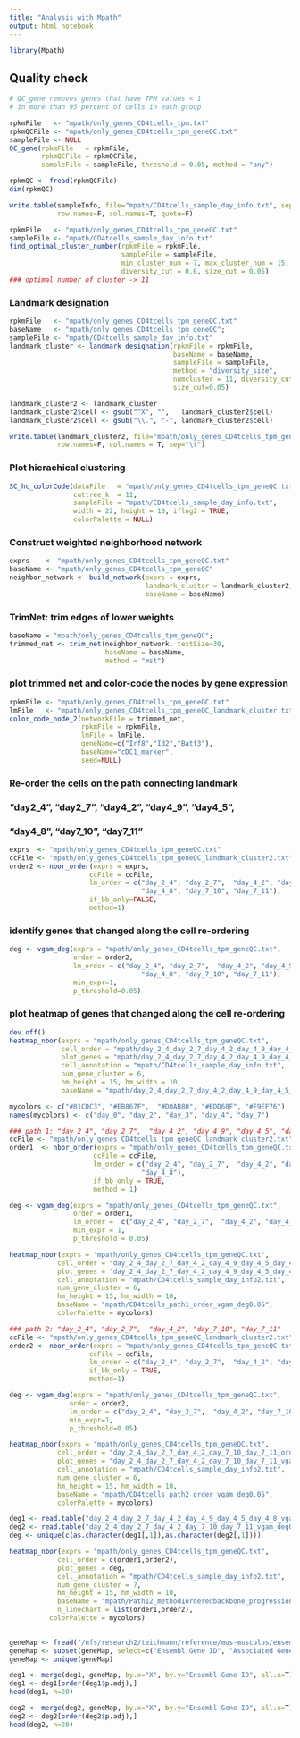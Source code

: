 ```yaml
---
title: "Analysis with Mpath"
output: html_notebook
---
```


```r
library(Mpath)
```

Quality check
-------------

```r
# QC_gene removes genes that have TPM values < 1
# in more than 95 percent of cells in each group

rpkmFile   <- "mpath/only_genes_CD4tcells_tpm.txt"
rpkmQCFile <- "mpath/only_genes_CD4tcells_tpm_geneQC.txt"
sampleFile <- NULL
QC_gene(rpkmFile   = rpkmFile,
        rpkmQCFile = rpkmQCFile,
        sampleFile = sampleFile, threshold = 0.05, method = "any")
```


```r
rpkmQC <- fread(rpkmQCFile)
dim(rpkmQC)
```


```r

write.table(sampleInfo, file="mpath/CD4tcells_sample_day_info.txt", sep="\t", 
            row.names=F, col.names=T, quote=F)
```


```r
rpkmFile   <- "mpath/only_genes_CD4tcells_tpm_geneQC.txt"
sampleFile <- "mpath/CD4tcells_sample_day_info.txt"
find_optimal_cluster_number(rpkmFile = rpkmFile,
                            sampleFile = sampleFile,
                            min_cluster_num = 7, max_cluster_num = 15,
                            diversity_cut = 0.6, size_cut = 0.05)
### optimal number of cluster -> 11
```

### Landmark designation

```r
rpkmFile   <- "mpath/only_genes_CD4tcells_tpm_geneQC.txt"
baseName   <- "mpath/only_genes_CD4tcells_tpm_geneQC";
sampleFile <- "mpath/CD4tcells_sample_day_info.txt"
landmark_cluster <- landmark_designation(rpkmFile = rpkmFile,
                                         baseName = baseName,
                                         sampleFile = sampleFile,
                                         method = "diversity_size",
                                         numcluster = 11, diversity_cut=0.6,
                                         size_cut=0.05)
```

```r
landmark_cluster2 <- landmark_cluster
landmark_cluster2$cell <- gsub("^X", "",   landmark_cluster2$cell)
landmark_cluster2$cell <- gsub("\\.", "-", landmark_cluster2$cell)

write.table(landmark_cluster2, file="mpath/only_genes_CD4tcells_tpm_geneQC_landmark_cluster2.txt",
            row.names=F, col.names = T, sep="\t")
```


### Plot hierachical clustering 

```r
SC_hc_colorCode(dataFile   = "mpath/only_genes_CD4tcells_tpm_geneQC.txt",
                cuttree_k  = 11,
                sampleFile = "mpath/CD4tcells_sample_day_info.txt",
                width = 22, height = 10, iflog2 = TRUE,
                colorPalette = NULL)
```

### Construct weighted neighborhood network

```r

exprs    <- "mpath/only_genes_CD4tcells_tpm_geneQC.txt"
baseName <- "mpath/only_genes_CD4tcells_tpm_geneQC"
neighbor_network <- build_network(exprs = exprs,
                                  landmark_cluster = landmark_cluster2,
                                  baseName = baseName)
```

### TrimNet: trim edges of lower weights

```r
baseName = "mpath/only_genes_CD4tcells_tpm_geneQC";
trimmed_net <- trim_net(neighbor_network, textSize=30,
                        baseName = baseName,
                        method = "mst")
```

### plot trimmed net and color-code the nodes by gene expression

```r
rpkmFile <- "mpath/only_genes_CD4tcells_tpm_geneQC.txt"
lmFile   <- "mpath/only_genes_CD4tcells_tpm_geneQC_landmark_cluster.txt"
color_code_node_2(networkFile = trimmed_net,
                  rpkmFile = rpkmFile,
                  lmFile = lmFile,
                  geneName=c("Irf8","Id2","Batf3"),
                  baseName="cDC1_marker",
                  seed=NULL)
```

### Re-order the cells on the path connecting landmark 
### "day2_4", "day2_7",  "day4_2", "day4_9", "day4_5",
### "day4_8", "day7_10", "day7_11"

```r
exprs  <- "mpath/only_genes_CD4tcells_tpm_geneQC.txt"
ccFile <- "mpath/only_genes_CD4tcells_tpm_geneQC_landmark_cluster2.txt"
order2 <- nbor_order(exprs = exprs,
                    ccFile = ccFile, 
                    lm_order = c("day_2_4", "day_2_7",  "day_4_2", "day_4_9", "day_4_5",
                                 "day_4_8", "day_7_10", "day_7_11"),
                    if_bb_only=FALSE,
                    method=1)
```

### identify genes that changed along the cell re-ordering

```r
deg <- vgam_deg(exprs = "mpath/only_genes_CD4tcells_tpm_geneQC.txt",
                order = order2,
                lm_order = c("day_2_4", "day_2_7",  "day_4_2", "day_4_9", "day_4_5",
                                 "day_4_8", "day_7_10", "day_7_11"),
                min_expr=1,
                p_threshold=0.05)
```

### plot heatmap of genes that changed along the cell re-ordering

```r
dev.off()
heatmap_nbor(exprs = "mpath/only_genes_CD4tcells_tpm_geneQC.txt",                        
             cell_order = "mpath/day_2_4_day_2_7_day_4_2_day_4_9_day_4_5_day_4_8_day_7_10_day_7_11_order.txt", 
             plot_genes = "mpath/day_2_4_day_2_7_day_4_2_day_4_9_day_4_5_day_4_8_day_7_10_day_7_11_vgam_deg0.05.txt",
             cell_annotation = "mpath/CD4tcells_sample_day_info.txt", 
             num_gene_cluster = 6,
             hm_height = 15, hm_width = 10,
             baseName = "mpath/day_2_4_day_2_7_day_4_2_day_4_9_day_4_5_day_4_8_day_7_10_day_7_11")
```

```r
mycolors <- c("#81CDC3", "#EB867F",  "#D0AB80", "#BDD68F", "#F9EF76")
names(mycolors) <- c("day_0", "day_2", "day_3", "day_4", "day_7")
```


```r
### path 1: "day_2_4", "day_2_7",  "day_4_2", "day_4_9", "day_4_5", "day_4_8"
ccFile <- "mpath/only_genes_CD4tcells_tpm_geneQC_landmark_cluster2.txt"
order1  <- nbor_order(exprs = "mpath/only_genes_CD4tcells_tpm_geneQC.txt",
                     ccFile = ccFile, 
                     lm_order = c("day_2_4", "day_2_7",  "day_4_2", "day_4_9", "day_4_5",
                                 "day_4_8"),
                     if_bb_only = TRUE,
                     method = 1)

deg <- vgam_deg(exprs = "mpath/only_genes_CD4tcells_tpm_geneQC.txt",
                order = order1,
                lm_order =  c("day_2_4", "day_2_7",  "day_4_2", "day_4_9", "day_4_5", "day_4_8"),
                min_expr = 1,
                p_threshold = 0.05)

heatmap_nbor(exprs = "mpath/only_genes_CD4tcells_tpm_geneQC.txt",                        
            cell_order = "day_2_4_day_2_7_day_4_2_day_4_9_day_4_5_day_4_8_order.txt",
            plot_genes = "day_2_4_day_2_7_day_4_2_day_4_9_day_4_5_day_4_8_vgam_deg0.05.txt",
            cell_annotation = "mpath/CD4tcells_sample_day_info2.txt", 
            num_gene_cluster = 6,
            hm_height = 15, hm_width = 10,
            baseName = "mpath/CD4tcells_path1_order_vgam_deg0.05",
            colorPalette = mycolors)
```



```r
### path 2: "day_2_4", "day_2_7",  "day_4_2", "day_7_10", "day_7_11"
ccFile <- "mpath/only_genes_CD4tcells_tpm_geneQC_landmark_cluster2.txt"
order2 <- nbor_order(exprs = "mpath/only_genes_CD4tcells_tpm_geneQC.txt",
                    ccFile = ccFile, 
                    lm_order = c("day_2_4", "day_2_7",  "day_4_2", "day_7_10", "day_7_11"),
                    if_bb_only = TRUE,
                    method=1)

deg <- vgam_deg(exprs = "mpath/only_genes_CD4tcells_tpm_geneQC.txt",
               order = order2,
               lm_order = c("day_2_4", "day_2_7",  "day_4_2", "day_7_10", "day_7_11"),
               min_expr=1,
               p_threshold=0.05)

heatmap_nbor(exprs = "mpath/only_genes_CD4tcells_tpm_geneQC.txt",                        
            cell_order = "day_2_4_day_2_7_day_4_2_day_7_10_day_7_11_order.txt",
            plot_genes = "day_2_4_day_2_7_day_4_2_day_7_10_day_7_11_vgam_deg0.05.txt",
            cell_annotation = "mpath/CD4tcells_sample_day_info2.txt", 
            num_gene_cluster = 6,
            hm_height = 15, hm_width = 10,
            baseName = "mpath/CD4tcells_path2_order_vgam_deg0.05",
            colorPalette = mycolors)
```


```r
deg1 <- read.table("day_2_4_day_2_7_day_4_2_day_4_9_day_4_5_day_4_8_vgam_deg0.05.txt",sep="\t",header=T)
deg2 <- read.table("day_2_4_day_2_7_day_4_2_day_7_10_day_7_11_vgam_deg0.05.txt",sep="\t",header=T)
deg <- unique(c(as.character(deg1[,1]),as.character(deg2[,1])))

heatmap_nbor(exprs = "mpath/only_genes_CD4tcells_tpm_geneQC.txt",                   
            cell_order = c(order1,order2), 
            plot_genes = deg,
            cell_annotation = "mpath/CD4tcells_sample_day_info2.txt", 
            num_gene_cluster = 7,
            hm_height = 15, hm_width = 10,
            baseName = "mpath/Path12_method1orderedbackbone_progression_heatmap", 
            n_linechart = list(order1,order2),
          colorPalette = mycolors)
             
```

```r
geneMap <- fread("/nfs/research2/teichmann/reference/mus-musculus/ensembl85-mouse-tx-annotation.csv")
geneMap <- subset(geneMap, select=c("Ensembl Gene ID", "Associated Gene Name"))
geneMap <- unique(geneMap)
```


```r
deg1 <- merge(deg1, geneMap, by.x="X", by.y="Ensembl Gene ID", all.x=T)
deg1 <- deg1[order(deg1$p.adj),]
head(deg1, n=20)
```

```r
deg2 <- merge(deg2, geneMap, by.x="X", by.y="Ensembl Gene ID", all.x=T)
deg2 <- deg2[order(deg2$p.adj),]
head(deg2, n=20)
```

